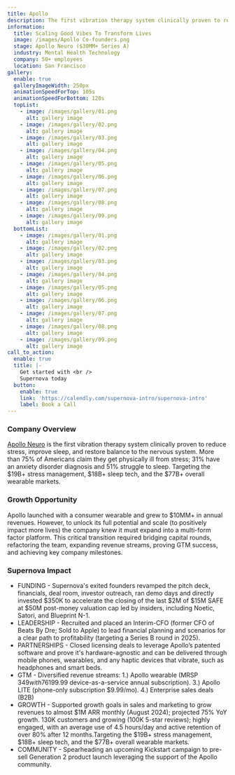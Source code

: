 ```yaml
---
title: Apollo
description: The first vibration therapy system clinically proven to reduce stress
information:
  title: Scaling Good Vibes To Transform Lives
  image: /images/Apollo Co-founders.png
  stage: Apollo Neuro ($30MM+ Series A)
  industry: Mental Health Technology
  company: 50+ employees
  location: San Francisco
gallery:
  enable: true
  galleryImageWidth: 250px
  animationSpeedForTop: 105s
  animationSpeedForBottom: 120s
  topList:
    - image: /images/gallery/01.png
      alt: gallery image
    - image: /images/gallery/02.png
      alt: gallery image
    - image: /images/gallery/03.png
      alt: gallery image
    - image: /images/gallery/04.png
      alt: gallery image
    - image: /images/gallery/05.png
      alt: gallery image
    - image: /images/gallery/06.png
      alt: gallery image
    - image: /images/gallery/07.png
      alt: gallery image
    - image: /images/gallery/08.png
      alt: gallery image
    - image: /images/gallery/09.png
      alt: gallery image
  bottomList:
    - image: /images/gallery/01.png
      alt: gallery image
    - image: /images/gallery/02.png
      alt: gallery image
    - image: /images/gallery/03.png
      alt: gallery image
    - image: /images/gallery/04.png
      alt: gallery image
    - image: /images/gallery/05.png
      alt: gallery image
    - image: /images/gallery/06.png
      alt: gallery image
    - image: /images/gallery/07.png
      alt: gallery image
    - image: /images/gallery/08.png
      alt: gallery image
    - image: /images/gallery/09.png
      alt: gallery image
call_to_action:
  enable: true
  title: |-
    Get started with <br />
    Supernova today
  button:
    enable: true
    link: 'https://calendly.com/supernova-intro/supernova-intro'
    label: Book a Call
---
```


### Company Overview

[Apollo Neuro](https://apolloneuro.com/) is the first vibration therapy system clinically proven to reduce stress, improve sleep, and restore balance to the nervous system. More than 75% of Americans claim they get physically ill from stress; 31% have an anxiety disorder diagnosis and 51% struggle to sleep. Targeting the $19B+ stress management, $18B+ sleep tech, and the $77B+ overall wearable markets.

### Growth Opportunity

Apollo launched with a consumer wearable and grew to $10MM+ in annual revenues. However, to unlock its full potential and scale (to positively impact more lives) the company knew it must expand into a multi-form factor platform. This critical transition required bridging capital rounds, refactoring the team, expanding revenue streams, proving GTM success, and achieving key company milestones.

### Supernova Impact

* FUNDING - Supernova's exited founders revamped the pitch deck, financials, deal room, investor outreach, ran demo days and directly invested $350K to accelerate the closing of the last $2M of $15M SAFE at $50M post-money valuation cap led by insiders, including Noetic, Satori, and Blueprint N-1.
* LEADERSHIP - Recruited and placed an Interim-CFO (former CFO of Beats By Dre; Sold to Apple) to lead financial planning and scenarios for a clear path to profitability (targeting a Series B round in 2025).
* PARTNERSHIPS - Closed licensing deals to leverage Apollo’s patented software and prove it's hardware-agnostic and can be delivered through mobile phones, wearables, and any haptic devices that vibrate, such as headphones and smart beds.
* GTM - Diversified revenue streams: 1.) Apollo wearable (MRSP $349 with 76% gross margin) and 2.) AI Vibes ($199.99 device-as-a-service annual subscription). 3.) Apollo LITE (phone-only subscription $9.99/mo). 4.) Enterprise sales deals (B2B)
* GROWTH - Supported growth goals in sales and marketing to grow revenues to almost $1M ARR monthly (August 2024); projected 75% YoY growth. 130K customers and growing (100K 5-star reviews); highly engaged, with an average use of 4.5 hours/day and active retention of over 80% after 12 months.Targeting the $19B+ stress management, $18B+ sleep tech, and the $77B+ overall wearable markets.
* COMMUNITY - Spearheading an upcoming Kickstart campaign to pre-sell Generation 2 product launch leveraging the support of the Apollo community.

<BlockQuote customerImage="/images/Kathryn.avif" customerName="Kathryn Fantauzzi" customerRole="CEO/Co-founder of Apollo Neuro" content="Scaling a company is hard AF. Supernova is a game-changer!" />
